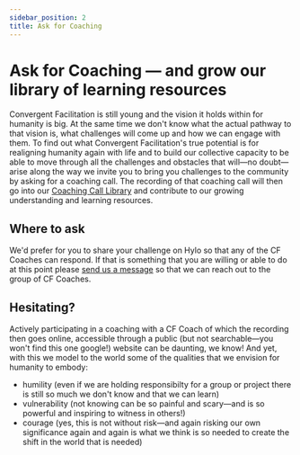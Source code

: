 ```yaml
---
sidebar_position: 2
title: Ask for Coaching
---
```


# Ask for Coaching — and grow our library of learning resources

Convergent Facilitation is still young and the vision it holds within for humanity is big. At the same time we don't know what the actual pathway to that vision is, what challenges will come up and how we can engage with them. To find out what Convergent Facilitation's true potential is for realigning humanity again with life and to build our collective capacity to be able to move through all the challenges and obstacles that will—no doubt—arise along the way we invite you to bring you challenges to the community by asking for a coaching call. The recording of that coaching call will then go into our [Coaching Call Library](/coaching-calls) and contribute to our growing understanding and learning resources. 

## Where to ask

We'd prefer for you to share your challenge on Hylo so that any of the CF Coaches can respond. If that is something that you are willing or able to do at this point please [send us a message](/contact#reach-out) so that we can reach out to the group of CF Coaches. 

## Hesitating?

Actively participating in a coaching with a CF Coach of which the recording then goes online, accessible through a public (but not searchable—you won't find this one google!) website can be daunting, we know! And yet, with this we model to the world some of the qualities that we envision for humanity to embody: 
- humility (even if we are holding responsibilty for a group or project there is still so much we don't know and that we can learn)
- vulnerability (not knowing can be so painful and scary—and is so powerful and inspiring to witness in others!)
- courage (yes, this is not without risk—and again risking our own significance again and again is what we think is so needed to create the shift in the world that is needed)






